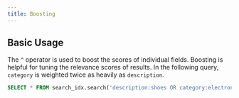 ```yaml
---
title: Boosting
---
```


## Basic Usage 

The `^` operator is used to boost the scores of individual fields. Boosting is helpful for tuning
the relevance scores of results. In the following query, `category` is weighted twice as heavily as `description`.

```sql
SELECT * FROM search_idx.search('description:shoes OR category:electronics^2');
```
